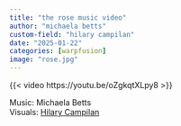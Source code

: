 ```yaml
---
title: "the rose music video"
author: "michaela betts"
custom-field: "hilary campilan"
date: "2025-01-22"
categories: [warpfusion]
image: "rose.jpg"
---
```


{{< video https://youtu.be/oZgkqtXLpy8 >}}

Music: Michaela Betts  
Visuals: [Hilary Campilan](https://hilarycampilan.com/)